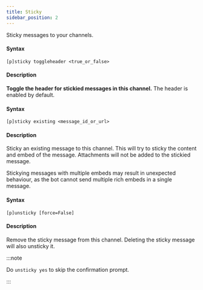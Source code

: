 ```yaml
---
title: Sticky
sidebar_position: 2
---
```


Sticky messages to your channels.
​
#### Syntax
```
[p]sticky toggleheader <true_or_false>
```
#### Description
**Toggle the header for stickied messages in this channel.**
The header is enabled by default.

#### Syntax
```
[p]sticky existing <message_id_or_url>
```
#### Description
Sticky an existing message to this channel.
This will try to sticky the content and embed of the message.
Attachments will not be added to the stickied message.

Stickying messages with multiple embeds may result in unexpected
behaviour, as the bot cannot send multiple rich embeds in a
single message.

#### Syntax
```
[p]unsticky [force=False]
```
#### Description
Remove the sticky message from this channel.
Deleting the sticky message will also unsticky it.

:::note 

Do `unsticky yes` to skip the confirmation prompt.

:::
